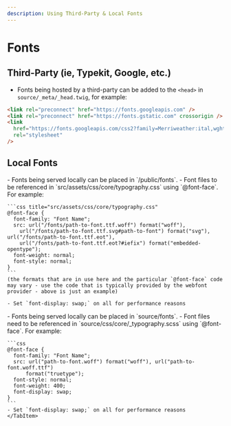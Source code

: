 ```yaml
---
description: Using Third-Party & Local Fonts
---
```



# Fonts

## Third-Party (ie, Typekit, Google, etc.)

- Fonts being hosted by a third-party can be added to the `<head>` in `source/_meta/_head.twig`, for example:

```html
<link rel="preconnect" href="https://fonts.googleapis.com" />
<link rel="preconnect" href="https://fonts.gstatic.com" crossorigin />
<link
  href="https://fonts.googleapis.com/css2?family=Merriweather:ital,wght@0,400;0,700;1,400;1,700&family=Open+Sans:ital,wght@0,400;0,700;1,400;1,700&display=swap"
  rel="stylesheet"
/>
```

## Local Fonts

<Tabs groupId="icl-versions">
  <TabItem value="v3.0" label="ICL Version 3+ (Astro)">
    - Fonts being served locally can be placed in `/public/fonts`.
    - Font files to be referenced in `src/assets/css/core/typography.css` using `@font-face`. For example:

    ```css title="src/assets/css/core/typography.css"
    @font-face {
      font-family: "Font Name";
      src: url("/fonts/path-to-font.ttf.woff") format("woff"),
        url("/fonts/path-to-font.ttf.svg#path-to-font") format("svg"), url("/fonts/path-to-font.ttf.eot"),
        url("/fonts/path-to-font.ttf.eot?#iefix") format("embedded-opentype");
      font-weight: normal;
      font-style: normal;
    }
    ```
    (the formats that are in use here and the particular `@font-face` code may vary - use the code that is typically provided by the webfont provider - above is just an example)

    - Set `font-display: swap;` on all for performance reasons

  </TabItem>
  <TabItem value="v2.0" label="ICL Version < 3 (Pattern Lab)">
    - Fonts being served locally can be placed in `source/fonts`.
    - Font files need to be referenced in `source/css/core/_typography.scss` using `@font-face`. For example:

    ```css
    @font-face {
      font-family: "Font Name";
      src: url("path-to-font.woff") format("woff"), url("path-to-font.woff.ttf")
          format("truetype");
      font-style: normal;
      font-weight: 400;
      font-display: swap;
    }
    ```
    - Set `font-display: swap;` on all for performance reasons
    </TabItem>

</Tabs>
